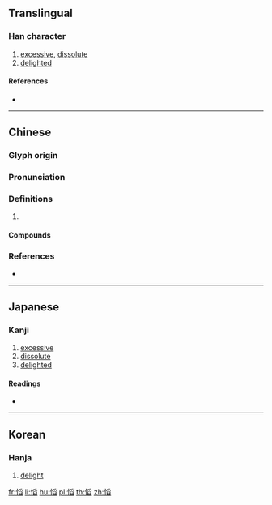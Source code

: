 ==Translingual==

===Han character===
{{Han char|rn=61|rad=心|as=10|sn=13|four=92077|canj=PBHX|ids=⿰忄舀}}

# [[excessive]], [[dissolute]]
# [[delighted]]

====References====
* {{Han ref|kx=0397.220|dkj=11044|dj=0736.150|hdz=42338.040|uh=6146|ud=24902|bh=DD6D|bd=56685}}

----

==Chinese==
{{zh-forms}}

===Glyph origin===
{{Han etym}}

===Pronunciation===
{{zh-pron
|m=tāo
|c=tou1
|mc=y
|oc=y
|cat=
}}

===Definitions===
{{zh-hanzi}}

# {{rfdef|zh}}

====Compounds====
{{zh-der|慆慢|慆慆|慆淫}}

===References===
* {{R:twedu|B01159}}

----

==Japanese==

===Kanji===
{{ja-kanji|grade=|rs=心10}}

# [[excessive]]
# [[dissolute]]
# [[delighted]]

====Readings====
* {{ja-readings|on=[[とう]] (tō)|kun=[[よろこぶ]] (yorokobu)}}

----

==Korean==

===Hanja===
{{ko-hanja|hangeul=도|eumhun=|rv=do|mr=to|y=to}}

# [[delight]]

[[fr:慆]]
[[li:慆]]
[[hu:慆]]
[[pl:慆]]
[[th:慆]]
[[zh:慆]]